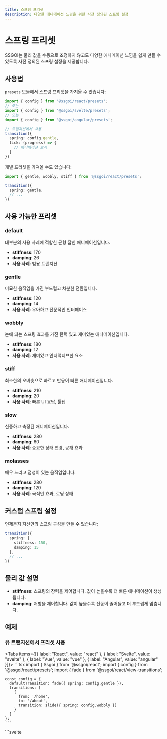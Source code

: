 ```yaml
---
title: 스프링 프리셋
description: 다양한 애니메이션 느낌을 위한 사전 정의된 스프링 설정
---
```


# 스프링 프리셋

SSGOI는 물리 값을 수동으로 조정하지 않고도 다양한 애니메이션 느낌을 쉽게 만들 수 있도록 사전 정의된 스프링 설정을 제공합니다.

## 사용법

`presets` 모듈에서 스프링 프리셋을 가져올 수 있습니다:

```typescript
import { config } from '@ssgoi/react/presets';
// 또는
import { config } from '@ssgoi/svelte/presets';
// 또는
import { config } from '@ssgoi/angular/presets';

// 트랜지션에서 사용
transition({
  spring: config.gentle,
  tick: (progress) => {
    // 애니메이션 로직
  }
})
```

개별 프리셋을 가져올 수도 있습니다:

```typescript
import { gentle, wobbly, stiff } from '@ssgoi/react/presets';

transition({
  spring: gentle,
  // ...
})
```

## 사용 가능한 프리셋

### default
대부분의 사용 사례에 적합한 균형 잡힌 애니메이션입니다.
- **stiffness**: 170
- **damping**: 26
- **사용 사례**: 범용 트랜지션

### gentle
미묘한 움직임을 가진 부드럽고 차분한 전환입니다.
- **stiffness**: 120
- **damping**: 14
- **사용 사례**: 우아하고 전문적인 인터페이스

### wobbly
눈에 띄는 스프링 효과를 가진 탄력 있고 재미있는 애니메이션입니다.
- **stiffness**: 180
- **damping**: 12
- **사용 사례**: 재미있고 인터랙티브한 요소

### stiff
최소한의 오버슛으로 빠르고 반응이 빠른 애니메이션입니다.
- **stiffness**: 210
- **damping**: 20
- **사용 사례**: 빠른 UI 응답, 툴팁

### slow
신중하고 측정된 애니메이션입니다.
- **stiffness**: 280
- **damping**: 60
- **사용 사례**: 중요한 상태 변경, 공개 효과

### molasses
매우 느리고 점성이 있는 움직임입니다.
- **stiffness**: 280
- **damping**: 120
- **사용 사례**: 극적인 효과, 로딩 상태

## 커스텀 스프링 설정

언제든지 자신만의 스프링 구성을 만들 수 있습니다:

```typescript
transition({
  spring: {
    stiffness: 150,
    damping: 15
  },
  // ...
})
```

## 물리 값 설명

- **stiffness**: 스프링의 장력을 제어합니다. 값이 높을수록 더 빠른 애니메이션이 생성됩니다.
- **damping**: 저항을 제어합니다. 값이 높을수록 진동이 줄어들고 더 부드럽게 멈춥니다.

## 예제

### 뷰 트랜지션에서 프리셋 사용

<Tabs items={[{ label: "React", value: "react" }, { label: "Svelte", value: "svelte" }, { label: "Vue", value: "vue" }, { label: "Angular", value: "angular" }]}>
  <TabPanel value="react">
    ```tsx
    import { Ssgoi } from '@ssgoi/react';
    import { config } from '@ssgoi/react/presets';
    import { fade } from '@ssgoi/react/view-transitions';

    const config = {
      defaultTransition: fade({ spring: config.gentle }),
      transitions: [
        {
          from: '/home',
          to: '/about',
          transition: slide({ spring: config.wobbly })
        }
      ]
    };
    ```
  </TabPanel>
  <TabPanel value="svelte">
    ```svelte
    <script>
      import { Ssgoi } from '@ssgoi/svelte';
      import { config } from '@ssgoi/svelte/presets';
      import { fade, slide } from '@ssgoi/svelte/view-transitions';

      const config = {
        defaultTransition: fade({ spring: config.gentle }),
        transitions: [
          {
            from: '/home',
            to: '/about',
            transition: slide({ spring: config.wobbly })
          }
        ]
      };
    </script>

    <Ssgoi {config}>
      <slot />
    </Ssgoi>
    ```
  </TabPanel>
  <TabPanel value="vue">
    ```vue
    <script setup>
    import { Ssgoi } from '@ssgoi/vue';
    import { config } from '@ssgoi/vue/presets';
    import { fade, slide } from '@ssgoi/vue/view-transitions';

    const transitionConfig = {
      defaultTransition: fade({ spring: config.gentle }),
      transitions: [
        {
          from: '/home',
          to: '/about',
          transition: slide({ spring: config.wobbly })
        }
      ]
    };
    </script>

    <template>
      <Ssgoi :config="transitionConfig">
        <slot />
      </Ssgoi>
    </template>
    ```
  </TabPanel>
  <TabPanel value="angular">
    ```typescript
    import { Component } from '@angular/core';
    import { Ssgoi } from '@ssgoi/angular';
    import { config as springPresets } from '@ssgoi/angular/presets';
    import { fade, slide } from '@ssgoi/angular/view-transitions';
    import type { SsgoiConfig } from '@ssgoi/angular';

    @Component({
      selector: 'app-root',
      standalone: true,
      imports: [Ssgoi],
      template: `
        <ssgoi [config]="config">
          <!-- 앱 콘텐츠 -->
        </ssgoi>
      `
    })
    export class AppComponent {
      config: SsgoiConfig = {
        defaultTransition: fade({ spring: springPresets.gentle }),
        transitions: [
          {
            from: '/home',
            to: '/about',
            transition: slide({ spring: springPresets.wobbly })
          }
        ]
      };
    }
    ```
  </TabPanel>
</Tabs>

### 요소 트랜지션에서 프리셋 사용

<Tabs items={[{ label: "React", value: "react" }, { label: "Svelte", value: "svelte" }, { label: "Vue", value: "vue" }, { label: "Angular", value: "angular" }]}>
  <TabPanel value="react">
    ```tsx
    import { transition } from '@ssgoi/react';
    import { config } from '@ssgoi/react/presets';

    const fadeIn = transition({
      spring: config.slow,
      tick: (progress) => ({
        opacity: progress,
        transform: `translateY(${(1 - progress) * 20}px)`
      })
    });
    ```
  </TabPanel>
  <TabPanel value="svelte">
    ```svelte
    <script>
      import { transition } from '@ssgoi/svelte';
      import { config } from '@ssgoi/svelte/presets';

      const fadeIn = {
        spring: config.slow,
        tick: (progress) => ({
          opacity: progress,
          transform: `translateY(${(1 - progress) * 20}px)`
        })
      };
    </script>

    <div use:transition={{ key: 'fade-in', ...fadeIn }}>
      컨텐츠
    </div>
    ```
  </TabPanel>
  <TabPanel value="vue">
    ```vue
    <script setup>
    import { config } from '@ssgoi/vue/presets';
    import { fadeIn } from '@ssgoi/vue/transitions';

    const fadeTransition = {
      spring: config.slow,
      tick: (progress) => ({
        opacity: progress,
        transform: `translateY(${(1 - progress) * 20}px)`
      })
    };
    </script>

    <template>
      <div v-transition="{ key: 'fade-in', ...fadeTransition }">
        컨텐츠
      </div>
    </template>
    ```
  </TabPanel>
  <TabPanel value="angular">
    ```typescript
    import { Component } from '@angular/core';
    import { SsgoiTransitionDirective } from '@ssgoi/angular';
    import { config as springPresets } from '@ssgoi/angular/presets';
    import type { TransitionParams } from '@ssgoi/angular';

    @Component({
      selector: 'app-my-component',
      standalone: true,
      imports: [SsgoiTransitionDirective],
      template: `
        <div [ssgoiTransition]="fadeInConfig">
          컨텐츠
        </div>
      `
    })
    export class MyComponent {
      fadeInConfig: TransitionParams = {
        key: 'fade-in',
        spring: springPresets.slow,
        in: (element) => ({
          tick: (progress) => {
            element.style.opacity = `${progress}`;
            element.style.transform = `translateY(${(1 - progress) * 20}px)`;
          }
        }),
        out: (element) => ({
          tick: (progress) => {
            element.style.opacity = `${progress}`;
            element.style.transform = `translateY(${(1 - progress) * 20}px)`;
          }
        })
      };
    }
    ```
  </TabPanel>
</Tabs>